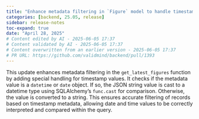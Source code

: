 ```yaml
---
title: "Enhance metadata filtering in `Figure` model to handle timestamp values (#1393)"
categories: [backend, 25.05, release]
sidebar: release-notes
toc-expand: true
date: "April 28, 2025"
# Content edited by AI - 2025-06-05 17:37
# Content validated by AI - 2025-06-05 17:37
# Content overwritten from an earlier version - 2025-06-05 17:37
# PR URL: https://github.com/validmind/backend/pull/1393
---
```


This update enhances metadata filtering in the `get_latest_figures` function by adding special handling for timestamp values. It checks if the metadata value is a `datetime` or `date` object. If so, the JSON string value is cast to a datetime type using SQLAlchemy's `func.cast` for comparison. Otherwise, the value is converted to a string. This ensures accurate filtering of records based on timestamp metadata, allowing date and time values to be correctly interpreted and compared within the query.
